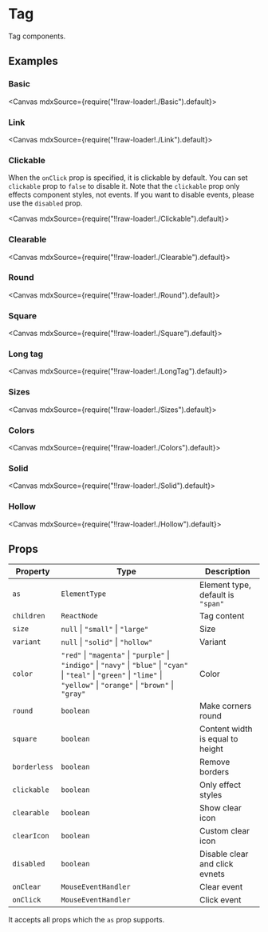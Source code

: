 
<Meta title="Views/Tag" />

# Tag

Tag components.

## Examples

### Basic

<Canvas mdxSource={require("!!raw-loader!./Basic").default}>
  <Story id="examples-tag--basic" />
</Canvas>

### Link

<Canvas mdxSource={require("!!raw-loader!./Link").default}>
  <Story id="examples-tag--link" />
</Canvas>

### Clickable

When the `onClick` prop is specified, it is clickable by default. You can set `clickable` prop to `false` to disable it. Note that the `clickable` prop only effects component styles, not events. If you want to disable events, please use the `disabled` prop.

<Canvas mdxSource={require("!!raw-loader!./Clickable").default}>
  <Story id="examples-tag--clickable" />
</Canvas>

### Clearable

<Canvas mdxSource={require("!!raw-loader!./Clearable").default}>
  <Story id="examples-tag--clearable" />
</Canvas>

### Round

<Canvas mdxSource={require("!!raw-loader!./Round").default}>
  <Story id="examples-tag--round" />
</Canvas>

### Square

<Canvas mdxSource={require("!!raw-loader!./Square").default}>
  <Story id="examples-tag--square" />
</Canvas>

### Long tag

<Canvas mdxSource={require("!!raw-loader!./LongTag").default}>
  <Story id="examples-tag--long-tag" />
</Canvas>

### Sizes

<Canvas mdxSource={require("!!raw-loader!./Sizes").default}>
  <Story id="examples-tag--sizes" />
</Canvas>

### Colors

<Canvas mdxSource={require("!!raw-loader!./Colors").default}>
  <Story id="examples-tag--colors" />
</Canvas>

### Solid

<Canvas mdxSource={require("!!raw-loader!./Solid").default}>
  <Story id="examples-tag--solid" />
</Canvas>

### Hollow

<Canvas mdxSource={require("!!raw-loader!./Hollow").default}>
  <Story id="examples-tag--hollow" />
</Canvas>

## Props

| Property     | Type                                                                                                                                                                             | Description                       |
| ------------ | -------------------------------------------------------------------------------------------------------------------------------------------------------------------------------- | --------------------------------- |
| `as`         | `ElementType`                                                                                                                                                                    | Element type, default is `"span"` |
| `children`   | `ReactNode`                                                                                                                                                                      | Tag content                       |
| `size`       | `null` \| `"small"` \| `"large"`                                                                                                                                                 | Size                              |
| `variant`    | `null` \| `"solid"` \| `"hollow"`                                                                                                                                                | Variant                           |
| `color`      | `"red"` \| `"magenta"` \| `"purple"` \| `"indigo"` \| `"navy"` \| `"blue"` \| `"cyan"` \| `"teal"` \| `"green"` \| `"lime"` \| `"yellow"` \| `"orange"` \| `"brown"` \| `"gray"` | Color                             |
| `round`      | `boolean`                                                                                                                                                                        | Make corners round                |
| `square`     | `boolean`                                                                                                                                                                        | Content width is equal to height  |
| `borderless` | `boolean`                                                                                                                                                                        | Remove borders                    |
| `clickable`  | `boolean`                                                                                                                                                                        | Only effect styles                |
| `clearable`  | `boolean`                                                                                                                                                                        | Show clear icon                   |
| `clearIcon`  | `boolean`                                                                                                                                                                        | Custom clear icon                 |
| `disabled`   | `boolean`                                                                                                                                                                        | Disable clear and click evnets    |
| `onClear`    | `MouseEventHandler`                                                                                                                                                              | Clear event                       |
| `onClick`    | `MouseEventHandler`                                                                                                                                                              | Click event                       |

It accepts all props which the `as` prop supports.
